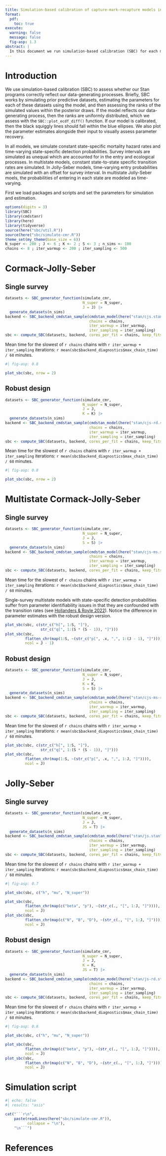 ```yaml
---
title: Simulation-based calibration of capture-mark-recapture models in Stan
format: 
  pdf:
    toc: true
execute:
  warning: false
  message: false
  fig-asp: 1.3
abstract: |
  In this document we run simulation-based calibration (SBC) for each model described in the manuscript. We assess calibration through ECDF-diff plots and visually inspect parameter estimates alongside their true values. The simulation script is printed at the end of this document.
---
```


\newpage

# Introduction

We use simulation-based calibration (SBC) to assess whether our Stan programs correctly reflect our data-generating processes. Briefly, SBC works by simulating prior predictive datasets, estimating the parameters for each of these datasets using the model, and then assessing the ranks of the simulated values within the posterior draws. If the model reflects our data-generating process, then the ranks are uniformly distributed, which we assess with the `SBC::plot_ecdf_diff()` function. If our model is calibrated, then the black squiggly lines should fall within the blue ellipses. We also plot the parameter estimates alongside their input to visually assess parameter recovery.

In all models, we simulate constant state-specific mortality hazard rates and time-varying state-specific detection probabilities. Survey intervals are simulated as unequal which are accounted for in the entry and ecological processes. In multistate models, constant state-to-state specific transition rates are simulated. In Jolly-Seber models, time-varying entry probabilities are simulated with an offset for survey interval. In multistate Jolly-Seber moels, the probabilities of entering in each state are modeled as time-varying.

First we load packages and scripts and set the parameters for simulation and estimation.

```r
options(digits = 3)
library(SBC)
library(cmdstanr)
library(here)
library(tidyverse)
source(here("sbc/util.R"))
source(here("sbc/simulate-cmr.R"))
theme_set(my_theme(base_size = 6))
N_super <- 200 ; J <- 6 ; K <- 2 ; S <- 3 ; n_sims <- 100
chains <- 8 ; iter_warmup <- 200 ; iter_sampling <- 500
```

\newpage

# Cormack-Jolly-Seber

## Single survey

```r
datasets <- SBC_generator_function(simulate_cmr, 
                                   N_super = N_super, 
                                   J = J) |> 
  generate_datasets(n_sims)
backend <- SBC_backend_cmdstan_sample(cmdstan_model(here("stan/cjs.stan")),
                                      chains = chains,
                                      iter_warmup = iter_warmup,
                                      iter_sampling = iter_sampling)
sbc <- compute_SBC(datasets, backend, cores_per_fit = chains, keep_fits = F)
```

Mean time for the slowest of `r chains` chains with `r iter_warmup + iter_sampling` iterations: `r mean(sbc$backend_diagnostics$max_chain_time) / 60` minutes.

```r
#| fig-asp: 0.8

plot_sbc(sbc, nrow = 2)
```

\newpage

## Robust design

```r
datasets <- SBC_generator_function(simulate_cmr, 
                                   N_super = N_super, 
                                   J = J, 
                                   K = K) |> 
  generate_datasets(n_sims)
backend <- SBC_backend_cmdstan_sample(cmdstan_model(here("stan/cjs-rd.stan")),
                                      chains = chains,
                                      iter_warmup = iter_warmup,
                                      iter_sampling = iter_sampling)
sbc <- compute_SBC(datasets, backend, cores_per_fit = chains, keep_fits = F)
```

Mean time for the slowest of `r chains` chains with `r iter_warmup + iter_sampling` iterations: `r mean(sbc$backend_diagnostics$max_chain_time) / 60` minutes.

```r
#| fig-asp: 0.8

plot_sbc(sbc, nrow = 2)
```

\newpage

# Multistate Cormack-Jolly-Seber

## Single survey

```r
datasets <- SBC_generator_function(simulate_cmr, 
                                   N_super = N_super, 
                                   J = J, 
                                   S = S) |> 
  generate_datasets(n_sims)
backend <- SBC_backend_cmdstan_sample(cmdstan_model(here("stan/cjs-ms.stan")),
                                      chains = chains,
                                      iter_warmup = iter_warmup,
                                      iter_sampling = iter_sampling)
sbc <- compute_SBC(datasets, backend, cores_per_fit = chains, keep_fits = F)
```

Mean time for the slowest of `r chains` chains with `r iter_warmup + iter_sampling` iterations: `r mean(sbc$backend_diagnostics$max_chain_time) / 60` minutes.

::: {.callout-warning}
Single-survey multistate models with state-specific detection probabilities suffer from parameter identifiability issues in that they are confounded with the transition rates (see [Hollanders & Royle 2022](https://doi.org/10.1111/2041-210X.13993)). Notice the difference in parameter estimates with the robust design version.
:::

\newpage

```r
plot_sbc(sbc, c(str_c("h[", 1:S, "]"),
                str_c("q[", 1:(S * (S - 1)), "]")))
plot_sbc(sbc, 
         flatten_chr(map(1:S, ~(str_c("p[", .x, ",", 1:(J - 1), "]")))),
         ncol = J - 1)
```

\newpage

## Robust design

```r
datasets <- SBC_generator_function(simulate_cmr, 
                                   N_super = N_super, 
                                   J = J, 
                                   K = K, 
                                   S = S) |> 
  generate_datasets(n_sims)
backend <- SBC_backend_cmdstan_sample(cmdstan_model(here("stan/cjs-ms-rd.stan")),
                                      chains = chains,
                                      iter_warmup = iter_warmup,
                                      iter_sampling = iter_sampling)
sbc <- compute_SBC(datasets, backend, cores_per_fit = chains, keep_fits = F)
```

Mean time for the slowest of `r chains` chains with `r iter_warmup + iter_sampling` iterations: `r mean(sbc$backend_diagnostics$max_chain_time) / 60` minutes.

\newpage

```r
plot_sbc(sbc, c(str_c("h[", 1:S, "]"),
                str_c("q[", 1:(S * (S - 1)), "]")))
plot_sbc(sbc, 
         flatten_chr(map(1:S, ~(str_c("p[", .x, ",", 1:J, "]")))),
         ncol = J)
```

\newpage

# Jolly-Seber

## Single survey

```r
datasets <- SBC_generator_function(simulate_cmr, 
                                   N_super = N_super, 
                                   J = J,
                                   JS = T) |> 
  generate_datasets(n_sims)
backend <- SBC_backend_cmdstan_sample(cmdstan_model(here("stan/js.stan")),
                                      chains = chains,
                                      iter_warmup = iter_warmup,
                                      iter_sampling = iter_sampling)
sbc <- compute_SBC(datasets, backend, cores_per_fit = chains, keep_fits = F)
```

Mean time for the slowest of `r chains` chains with `r iter_warmup + iter_sampling` iterations: `r mean(sbc$backend_diagnostics$max_chain_time) / 60` minutes.

```r
#| fig-asp: 0.7

plot_sbc(sbc, c("h", "mu", "N_super"))
```

\newpage

```r
plot_sbc(sbc, 
         flatten_chr(map(c("beta", "p"), ~(str_c(., "[", 1:J, "]")))),
         ncol = J)
plot_sbc(sbc, 
         flatten_chr(map(c("N", "B", "D"), ~(str_c(., "[", 1:J, "]")))),
         ncol = J)
```

\newpage

## Robust design

```r
datasets <- SBC_generator_function(simulate_cmr, 
                                   N_super = N_super, 
                                   J = J,
                                   K = K, 
                                   JS = T) |> 
  generate_datasets(n_sims)
backend <- SBC_backend_cmdstan_sample(cmdstan_model(here("stan/js-rd.stan")),
                                      chains = chains,
                                      iter_warmup = iter_warmup,
                                      iter_sampling = iter_sampling)
sbc <- compute_SBC(datasets, backend, cores_per_fit = chains, keep_fits = F)
```

Mean time for the slowest of `r chains` chains with `r iter_warmup + iter_sampling` iterations: `r mean(sbc$backend_diagnostics$max_chain_time) / 60` minutes.

```r
#| fig-asp: 0.8

plot_sbc(sbc, c("h", "mu", "N_super"))
```

\newpage

```r
plot_sbc(sbc, 
         flatten_chr(map(c("beta", "p"), ~(str_c(., "[", 1:J, "]")))),
         ncol = J)
plot_sbc(sbc, 
         flatten_chr(map(c("N", "B", "D"), ~(str_c(., "[", 1:J, "]")))),
         ncol = J)
```

\newpage

# Simulation script

```r
#| echo: false
#| results: "asis"

cat("```r\n", 
    paste(readLines(here("sbc/simulate-cmr.R")), 
          collapse = "\n"), 
    "\n```")
```

\newpage

# References
